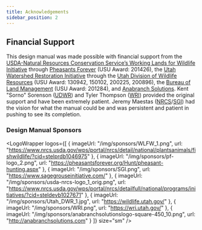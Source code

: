 ```yaml
---
title: Acknowledgements
sidebar_position: 2
---
```


## Financial Support

This design manual was made possible with financial support from the [USDA-Natural Resources Conservation Service’s Working Lands for Wildlife Initiative](https://www.nrcs.usda.gov/wps/portal/nrcs/detailfull/national/programs/initiatives/?cid=steldevb1027671) through [Pheasants Forever](https://www.pheasantsforever.org/) (USU Award: 201426), the [Utah Watershed Restoration Initiative](https://wri.utah.gov/) through the [Utah Division of Wildlife Resources](https://wildlife.utah.gov/) (USU Award: 130942, 150102, 200225, 200896), the [Bureau of Land Management](http://blm.gov) (USU Award: 201284), and [Anabranch Solutions](http://anabranchsolutions.com). Kent "Sorno" Sorenson ([UDWR](https://wildlife.utah.gov/)) and Tyler Thompson ([WRI](https://wri.utah.gov/)) provided the original support and have been extremely patient. Jeremy Maestas ([NRCS](https://www.nrcs.usda.gov)/[SGI](https://www.nrcs.usda.gov/wps/portal/nrcs/detailfull/national/programs/initiatives/?cid=steldevb1027671)) had the vision for what the manual could be and was persistent and patient in pushing to see its completion.

### Design Manual Sponsors

<LogoWrapper
  logos={[ 
    { imageUrl: "/img/sponsors/WLFW_1.png", url: "https://www.nrcs.usda.gov/wps/portal/nrcs/detail/national/plantsanimals/fishwildlife/?cid=stelprdb1046975" },
    { imageUrl: "/img/sponsors/pf-logo_2.png", url: "https://pheasantsforever.org/Hunt/pheasant-hunting.aspx" },
    { imageUrl: "/img/sponsors/SGI.png", url: "https://www.sagegrouseinitiative.com/" },
    { imageUrl: "/img/sponsors/usda-nrcs-logo_1_orig.png", url: "https://www.nrcs.usda.gov/wps/portal/nrcs/detailfull/national/programs/initiatives/?cid=steldevb1027671" },
    { imageUrl: "/img/sponsors/Utah_DWR_1.jpg", url: "https://wildlife.utah.gov/" },
    { imageUrl: "/img/sponsors/WRI.png", url: "https://wri.utah.gov/" },
    { imageUrl: "/img/sponsors/anabranchsolutionslogo-square-450_10.png", url: "http://anabranchsolutions.com" }
  ]}
  size="sm"
/>
